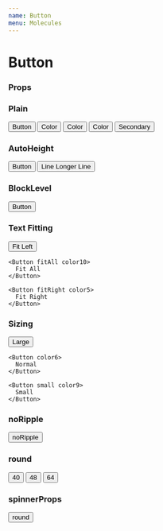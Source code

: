 ```yaml
---
name: Button
menu: Molecules
---
```



# Button

### Props 
<Props of={SimpleButton} />

### Plain
<Playground>
  <Atom css={{ display: 'flex', alignItems: 'center', justifyContent: 'space-around' }}>
    <Button primary>
      Button
    </Button>
    <Button rize={2}>
      Color
    </Button>
    <Button outline color="secondary">
      Color
    </Button>
    <Button busy outline color="secondary">
      Color
    </Button>
    <Button secondary color="paper">
      Secondary
    </Button>
  </Atom>
</Playground>


### AutoHeight
<Playground>
  <Atom css={{ display: 'flex', alignItems: 'center', justifyContent: 'space-around' }}>
    <Button autoHeight color8>
      Button
    </Button>
    <Button autoHeight color9 vertical>
      <Atom>Line</Atom>
      <Atom>Longer Line</Atom>
    </Button>
  </Atom>
</Playground>

### BlockLevel
<Playground>
  <Button blockLevel primary>
    Button
  </Button>
</Playground>


### Text Fitting
<Playground>
  <Atom css={{ display: 'flex', alignItems: 'center', justifyContent: 'space-around' }}>
    <Button fitLeft color1>
      Fit Left
    </Button>
    
    <Button fitAll color10>
      Fit All
    </Button>

    <Button fitRight color5>
      Fit Right
    </Button>
  </Atom>
</Playground>

### Sizing
<Playground>
  <Atom css={{ display: 'flex', alignItems: 'center', justifyContent: 'space-around' }}>
    <Button large color3>
      Large
    </Button>
    
    <Button color6>
      Normal
    </Button>

    <Button small color9>
      Small
    </Button>
  </Atom>
</Playground>

### noRipple
<Playground>
  <Button noRipple color12>
    noRipple
  </Button>
</Playground>


### round
<Playground>
  <Atom css={{ display: 'flex', alignItems: 'center', justifyContent: 'space-around' }}>
    <Button primary round size={40}>
      40
    </Button>
    <Button primary round busy size={48}>
      48
    </Button>
    <Button primary round size={64}>
      64
    </Button>
  </Atom>
</Playground>


### spinnerProps
<Playground>
  <Button busy large color15 spinnerProps={{ borderWidth:"20px", size: '40px' }}>
    round
  </Button>
</Playground>